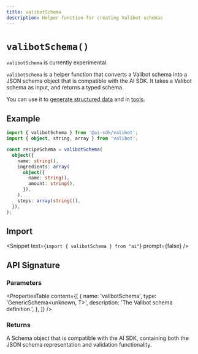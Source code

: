 ---
title: valibotSchema
description: Helper function for creating Valibot schemas
---

# `valibotSchema()`

<Note type="warning">`valibotSchema` is currently experimental.</Note>

`valibotSchema` is a helper function that converts a Valibot schema into a JSON schema object that is compatible with the AI SDK.
It takes a Valibot schema as input, and returns a typed schema.

You can use it to [generate structured data](/docs/ai-sdk-core/generating-structured-data) and in [tools](/docs/ai-sdk-core/tools-and-tool-calling).

## Example

```ts
import { valibotSchema } from '@ai-sdk/valibot';
import { object, string, array } from 'valibot';

const recipeSchema = valibotSchema(
  object({
    name: string(),
    ingredients: array(
      object({
        name: string(),
        amount: string(),
      }),
    ),
    steps: array(string()),
  }),
);
```

## Import

<Snippet text={`import { valibotSchema } from "ai"`} prompt={false} />

## API Signature

### Parameters

<PropertiesTable
  content={[
    {
      name: 'valibotSchema',
      type: 'GenericSchema<unknown, T>',
      description: 'The Valibot schema definition.',
    },
  ]}
/>

### Returns

A Schema object that is compatible with the AI SDK, containing both the JSON schema representation and validation functionality.
